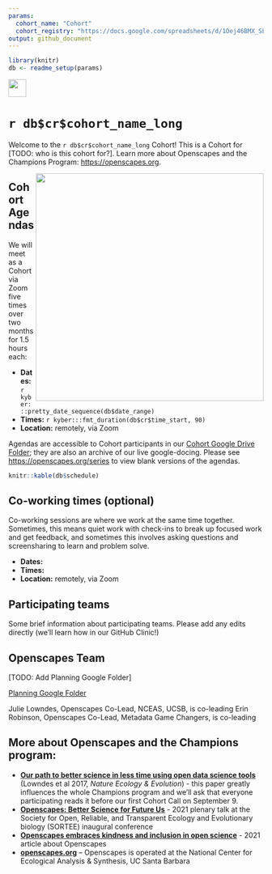 ```yaml
---
params:
  cohort_name: "Cohort"
  cohort_registry: "https://docs.google.com/spreadsheets/d/1Oej46BMX_SLIc1cwoyLHzNWwGlT3szez8FDKc3b418w/"
output: github_document
---
```


```r
library(knitr)
db <- readme_setup(params)
```

<a align="left" href="`r db$cr$github_repo`"><img src="https://github.githubassets.com/images/modules/logos_page/GitHub-Mark.png" width="35px"></a>

# `r db$cr$cohort_name_long`

Welcome to the `r db$cr$cohort_name_long` Cohort! This is a Cohort for [TODO: who is this cohort for?]. Learn more about Openscapes and the Champions Program: <https://openscapes.org>. 

<img align="right" src="horst-champions-trailhead.png" width="450">  

## Cohort Agendas

We will meet as a Cohort via Zoom five times over two months for 1.5 hours each:  

- **Dates:** `r kyber:::pretty_date_sequence(db$date_range)`
- **Times:** `r kyber:::fmt_duration(db$cr$time_start, 90)`
- **Location:** remotely, via Zoom

Agendas are accessible to Cohort participants in our [Cohort Google Drive Folder](`r db$cr$google_drive_folder`); they are also an archive of our live google-docing. Please see <https://openscapes.org/series> to view blank versions of the agendas. 

```r
knitr::kable(db$schedule)
```

## Co-working times (optional)

Co-working sessions are where we work at the same time together. Sometimes, this means quiet work with check-ins to break up focused work and get feedback, and sometimes this involves asking questions and screensharing to learn and problem solve.

- **Dates:**
- **Times:**
- **Location:** remotely, via Zoom

## Participating teams
Some brief information about participating teams. Please add any edits directly (we'll learn how in our GitHub Clinic!)

## Openscapes Team

[TODO: Add Planning Google Folder]

[Planning Google Folder]()

Julie Lowndes, Openscapes Co-Lead, NCEAS, UCSB, is co-leading
Erin Robinson, Openscapes Co-Lead, Metadata Game Changers, is co-leading

## More about Openscapes and the Champions program:

* **[Our path to better science in less time using open data science tools](https://www.nature.com/articles/s41559-017-0160)** (Lowndes et al 2017, _Nature Ecology & Evolution_) - this paper greatly influences the whole Champions program and we’ll ask that everyone participating reads it before our first Cohort Call on September 9. 
* **[Openscapes: Better Science for Future Us](https://docs.google.com/presentation/d/1HGw4P095-lblHiGQHXYidHiVysjrPxuojxTxKtE13vk/edit#slide=id.ge2b7c2f974_0_2017)** - 2021 plenary talk at the Society for Open, Reliable, and Transparent Ecology and Evolutionary biology (SORTEE) inaugural conference 
* **[Openscapes embraces kindness and inclusion in open science](https://sparcopen.org/impact-story/openscapes-embraces-kindness-and-inclusion-of-open-science/)** - 2021 article about Openscapes
* **[openscapes.org](https://openscapes.org/)** – Openscapes is operated at the National Center for Ecological Analysis & Synthesis, UC Santa Barbara

